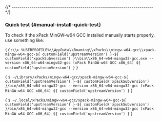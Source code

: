 

{/* ------------------------------------------------------------------------ */}

### Quick test {#manual-install-quick-test}

To check if the xPack MinGW-w64 GCC installed manually starts properly, use something like:

<Tabs groupId="operating-systems">
<TabItem value="windows" label="Windows" default>

<CodeBlock language="console"> {
`C:\\> %USERPROFILE%\\AppData\\Roaming\\xPacks\\mingw-w64-gcc\\xpack-mingw-w64-gcc-${ customField('upstreamVersion') }-${ customField('xpackSubversion') }\\bin\\x86_64-w64-mingw32-gcc.exe --version
x86_64-w64-mingw32-gcc (xPack MinGW-w64 GCC x86_64) ${ customField('upstreamVersion') }`
} </CodeBlock>

</TabItem>
<TabItem value="macos" label="macOS">

<CodeBlock language="console"> {
`$ ~/Library/xPacks/mingw-w64-gcc/xpack-mingw-w64-gcc-${ customField('upstreamVersion') }-${ customField('xpackSubversion') }/bin/x86_64-w64-mingw32-gcc --version
x86_64-w64-mingw32-gcc (xPack MinGW-w64 GCC x86_64) ${ customField('upstreamVersion') }`
} </CodeBlock>

</TabItem>
<TabItem value="linux" label="GNU/Linux">

<CodeBlock language="console"> {
`$ ~/.local/xPacks/mingw-w64-gcc/xpack-mingw-w64-gcc-${ customField('upstreamVersion') }-${ customField('xpackSubversion') }/bin/x86_64-w64-mingw32-gcc --version
x86_64-w64-mingw32-gcc (xPack MinGW-w64 GCC x86_64) ${ customField('upstreamVersion') }`
} </CodeBlock>

</TabItem>
</Tabs>
